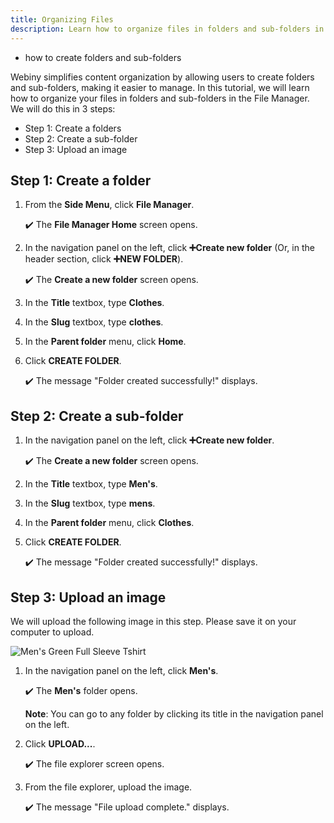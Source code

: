```yaml
---
title: Organizing Files
description: Learn how to organize files in folders and sub-folders in File Manager.
---
```



<Alert type="success" title="WHAT YOU'LL LEARN">

- how to create folders and sub-folders

</Alert>


Webiny simplifies content organization by allowing users to create folders and sub-folders, making it easier to manage. In this tutorial, we will learn how to organize your files in folders and sub-folders in the File Manager. We will do this in 3 steps:

- Step 1: Create a folders
- Step 2: Create a sub-folder
- Step 3: Upload an image

## Step 1: Create a folder

1. From the **Side Menu**, click **File Manager**.

    ✔️ The **File Manager Home** screen opens.

2. In the navigation panel on the left, click **➕Create new folder** 
    (Or, in the header section, click **➕NEW FOLDER**).
    
    ✔️ The **Create a new folder** screen opens.

3. In the **Title** textbox, type **Clothes**.

4. In the **Slug** textbox, type **clothes**.

5. In the **Parent folder** menu, click **Home**.

6. Click **CREATE FOLDER**.

    ✔️ The message "Folder created successfully!" displays.


## Step 2: Create a sub-folder

1. In the navigation panel on the left, click **➕Create new folder**.

    ✔️ The **Create a new folder** screen opens.

2. In the **Title** textbox, type **Men's**.

3. In the **Slug** textbox, type **mens**.

4. In the **Parent folder** menu, click **Clothes**.

6. Click **CREATE FOLDER**.

    ✔️ The message "Folder created successfully!" displays.


## Step 3: Upload an image

We will upload the following image in this step. Please save it on your computer to upload.

![Men's Green Full Sleeve Tshirt](./assets/organizing-files/green-mens-full-sleeve-tshirt.png)

1. In the navigation panel on the left, click **Men's**.

    ✔️ The **Men's** folder opens.

    **Note**: You can go to any folder by clicking its title in the navigation panel on the left.

2. Click **UPLOAD...**.

    ✔️ The file explorer screen opens.

3. From the file explorer, upload the image.

    ✔️ The message "File upload complete." displays.
